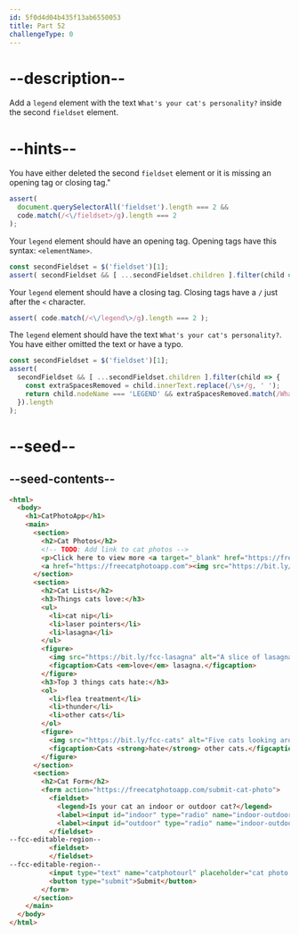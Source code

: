 ```yaml
---
id: 5f0d4d04b435f13ab6550053
title: Part 52
challengeType: 0
---
```


# --description--

Add a `legend` element with the text `What's your cat's personality?` inside the second `fieldset` element.

# --hints--

You have either deleted the second `fieldset` element or it is missing an opening tag or closing tag."

```js
assert(
  document.querySelectorAll('fieldset').length === 2 &&
  code.match(/<\/fieldset>/g).length === 2
);
```

Your `legend` element should have an opening tag. Opening tags have this syntax: `<elementName>`.

```js
const secondFieldset = $('fieldset')[1];
assert( secondFieldset && [ ...secondFieldset.children ].filter(child => child.nodeName === 'LEGEND').length );
```

Your `legend` element should have a closing tag. Closing tags have a `/` just after the `<` character.

```js
assert( code.match(/<\/legend\>/g).length === 2 );
```

The `legend` element should have the text `What's your cat's personality?`. You have either omitted the text or have a typo.

```js
const secondFieldset = $('fieldset')[1];
assert(
  secondFieldset && [ ...secondFieldset.children ].filter(child => {
    const extraSpacesRemoved = child.innerText.replace(/\s+/g, ' ');
    return child.nodeName === 'LEGEND' && extraSpacesRemoved.match(/What's your cat's personality\??$/i) ;
  }).length
);
```

# --seed--

## --seed-contents--

```html
<html>
  <body>
    <h1>CatPhotoApp</h1>
    <main>
      <section>
        <h2>Cat Photos</h2>
        <!-- TODO: Add link to cat photos -->
        <p>Click here to view more <a target="_blank" href="https://freecatphotoapp.com">cat photos</a>.</p>
        <a href="https://freecatphotoapp.com"><img src="https://bit.ly/fcc-relaxing-cat" alt="A cute orange cat lying on its back."></a>
      </section>
      <section>
        <h2>Cat Lists</h2>
        <h3>Things cats love:</h3>
        <ul>
          <li>cat nip</li>
          <li>laser pointers</li>
          <li>lasagna</li>
        </ul>
        <figure>
          <img src="https://bit.ly/fcc-lasagna" alt="A slice of lasagna on a plate.">
          <figcaption>Cats <em>love</em> lasagna.</figcaption>  
        </figure>
        <h3>Top 3 things cats hate:</h3>
        <ol>
          <li>flea treatment</li>
          <li>thunder</li>
          <li>other cats</li>
        </ol>
        <figure>
          <img src="https://bit.ly/fcc-cats" alt="Five cats looking around a field.">
          <figcaption>Cats <strong>hate</strong> other cats.</figcaption>  
        </figure>
      </section>
      <section>
        <h2>Cat Form</h2>
        <form action="https://freecatphotoapp.com/submit-cat-photo">
          <fieldset>
            <legend>Is your cat an indoor or outdoor cat?</legend>
            <label><input id="indoor" type="radio" name="indoor-outdoor" value="indoor"> Indoor</label>
            <label><input id="outdoor" type="radio" name="indoor-outdoor" value="outdoor"> Outdoor</label>
          </fieldset>
--fcc-editable-region--
          <fieldset>
          </fieldset>
--fcc-editable-region--
          <input type="text" name="catphotourl" placeholder="cat photo URL" required>
          <button type="submit">Submit</button>
        </form>
      </section>
    </main>
  </body>
</html>
```

